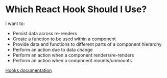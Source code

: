 
# Which React Hook Should I Use?

I want to:

- <Link to="data">Persist data across re-renders</Link>
- <Link to="function">Create a function to be used within a component</Link>
- <Link to="hooks/useContext">
    Provide data and functions to different parts of a component hierarchy
  </Link>
- <Link to="hooks/useEffect">Perform an action due to data change</Link>
- <Link to="hooks/useEffect">
    Perform an action when a component renders/re-renders
  </Link>
- <Link to="hooks/useEffect">
    Perform an action when a component mounts/unmounts
  </Link>

[Hooks documentation](https://reactjs.org/docs/hooks-reference.html)
